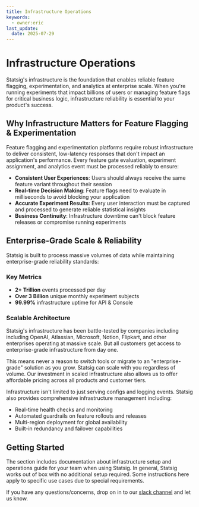 ```yaml
---
title: Infrastructure Operations
keywords:
  - owner:eric
last_update:
  date: 2025-07-29
---
```


# Infrastructure Operations

Statsig's infrastructure is the foundation that enables reliable feature flagging, experimentation, and analytics at enterprise scale. When you're running experiments that impact billions of users or managing feature flags for critical business logic, infrastructure reliability is essential to your product's success.

## Why Infrastructure Matters for Feature Flagging & Experimentation

Feature flagging and experimentation platforms require robust infrastructure to deliver consistent, low-latency responses that don't impact an application's performance. Every feature gate evaluation, experiment assignment, and analytics event must be processed reliably to ensure:

- **Consistent User Experiences**: Users should always receive the same feature variant throughout their session
- **Real-time Decision Making**: Feature flags need to evaluate in milliseconds to avoid blocking your application
- **Accurate Experiment Results**: Every user interaction must be captured and processed to generate reliable statistical insights
- **Business Continuity**: Infrastructure downtime can't block feature releases or compromise running experiments

## Enterprise-Grade Scale & Reliability

Statsig is built to process massive volumes of data while maintaining enterprise-grade reliability standards:

### Key Metrics
- **2+ Trillion** events processed per day
- **Over 3 Billion** unique monthly experiment subjects  
- **99.99%** infrastructure uptime for API & Console

### Scalable Architecture

Statsig's infrastructure has been battle-tested by companies including including OpenAI, Atlassian, Microsoft, Notion, Flipkart, and other enterprises operating at massive scale. But all customers get access to enterprise-grade infrastructure from day one.

This means never a reason to switch tools or migrate to an "enterprise-grade" solution as you grow. Statsig can scale with you regardless of volume. Our investment in scaled infrastructure also allows us to offer affordable pricing across all products and customer tiers.

Infrastructure isn't limited to just serving configs and logging events. Statsig also provides comprehensive infrastructure management including:
- Real-time health checks and monitoring
- Automated guardrails on feature rollouts and releases
- Multi-region deployment for global availability
- Built-in redundancy and failover capabilities

## Getting Started

The section includes documentation about infrastructure setup and operations guide for your team when using Statsig. In general, Statsig works out of box with no additional setup required. Some instructions here apply to specific use cases due to special requirements.

If you have any questions/concerns, drop on in to our [slack channel](https://www.statsig.com/slack) and let us know.
